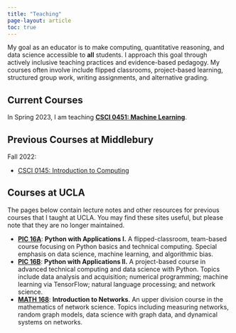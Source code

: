 ```yaml
---
title: "Teaching"
page-layout: article
toc: true
---
```


My goal as an educator is to make computing, quantitative reasoning, and data science accessible to **all** students. I approach this goal through actively inclusive teaching practices and evidence-based pedagogy. My courses often involve include flipped classrooms, project-based learning, structured group work, writing assignments, and alternative grading. 

## Current Courses

In Spring 2023, I am teaching **[CSCI 0451: Machine Learning](https://middlebury-csci-0451.github.io/CSCI-0451/syllabus.html)**. 
 
## Previous Courses at Middlebury

Fall 2022: 

- [CSCI 0145: Introduction to Computing](https://www.philchodrow.com/CSCI-0145/)

## Courses at UCLA

The pages below contain lecture notes and other resources for previous courses that I taught at UCLA. You may find these sites useful, but please note that they are no longer maintained. 

-  **[PIC 16A](https://philchodrow.github.io/PIC16A/)**: **Python with Applications I.** A flipped-classroom, team-based course focusing on Python basics and technical computing. Special emphasis on data science, machine learning, and algorithmic bias.
-   **[PIC 16B](https://philchodrow.github.io/PIC16B/)**: **Python with Applications II.** A project-based course in advanced technical computing and data science with Python. Topics include data analysis and acquisition; numerical programming; machine learning via TensorFlow; natural language processing; and network science. 
-  **[MATH 168](http://www.philchodrow.com/intro-networks/)**: **Introduction to Networks**. An upper division course in the mathematics of network science. Topics including measuring networks, random graph models, data science with graph data, and dynamical systems on networks.
